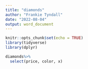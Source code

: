 ```yaml
---
title: "diamonds"
author: "Frankie Tyndall"
date: "2022-08-04"
output: word_document
---
```


```r
knitr::opts_chunk$set(echo = TRUE)
library(tidyverse)
library(dplyr)
```


```r
diamonds%>%
  select(price, color, x)
```